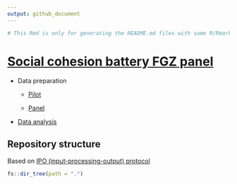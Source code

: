 ---
output: github_document
---

```{r include=FALSE}

# This Rmd is only for generating the README.md files with some R/Rmarkdown outputs, in this case the tree structure of the repository.

```


# [Social cohesion battery FGZ panel](https://juancarloscastillo.github.io/cohesion-fgz/)


- Data preparation 

  - [Pilot](https://juancarloscastillo.github.io/cohesion-fgz/02-processing/proc_prep_pilot.html)

  - [Panel](https://juancarloscastillo.github.io/cohesion-fgz/02-processing/proc_prep_panel.html)

- [Data analysis](https://juancarloscastillo.github.io/cohesion-fgz/02-processing/proc_analysis.html)


## Repository structure

Based on [IPO (input-processing-output) protocol](https://lisa-coes.com/ipo-repro/) 

```{r }
fs::dir_tree(path = ".")
```



